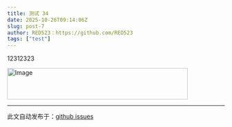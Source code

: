 ```yaml
---
title: 测试 34
date: 2025-10-26T09:14:06Z
slug: post-7
author: RED523：https://github.com/RED523
tags: ["test"]
---
```


12312323

<img width="418" height="73" alt="Image" src="https://github.com/user-attachments/assets/8d36eb3f-396e-459a-bbb0-7381771a45d2" />

---
此文自动发布于：<a href="https://github.com/RED523/ming-blog/issues/7" target="_blank">github issues</a>
